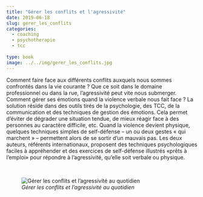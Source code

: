 ```yaml
---
title: "Gérer les conflits et l'agressivité"
date: 2019-06-18
slug: gerer_les_conflits
categories:
  - coaching
  - psychotherapie
  - tcc
  
type: book
image: ../../img/gerer_les_conflits.jpg
---
```


Comment faire face aux différents conflits auxquels nous sommes confrontés dans la vie courante ?
Que ce soit dans le domaine professionnel ou dans la rue, l’agressivité peut vite nous submerger.
Comment gérer ses émotions quand la violence verbale nous fait face ?
La solution réside dans des outils tirés de la psychologie, des TCC, de la communication et des techniques de gestion des émotions.
Cela permet d’éviter de dégrader une situation tendue, de mieux réagir face à des personnes au caractère difficile, etc.
Quand la violence devient physique, quelques techniques simples de self-défense – un ou deux gestes « qui marchent » – permettent alors de se sortir d’un mauvais pas.
Les deux auteurs, référents internationaux, proposent des techniques psychologiques faciles à appréhender et des exercices de self-défense illustrés «prêts à l’emploi» pour répondre à l’agressivité, qu’elle soit verbale ou physique. 

<br>

![_Gérer les conflits et l'agressivité au quotidien_](../../img/gerer_les_conflits.jpg)
